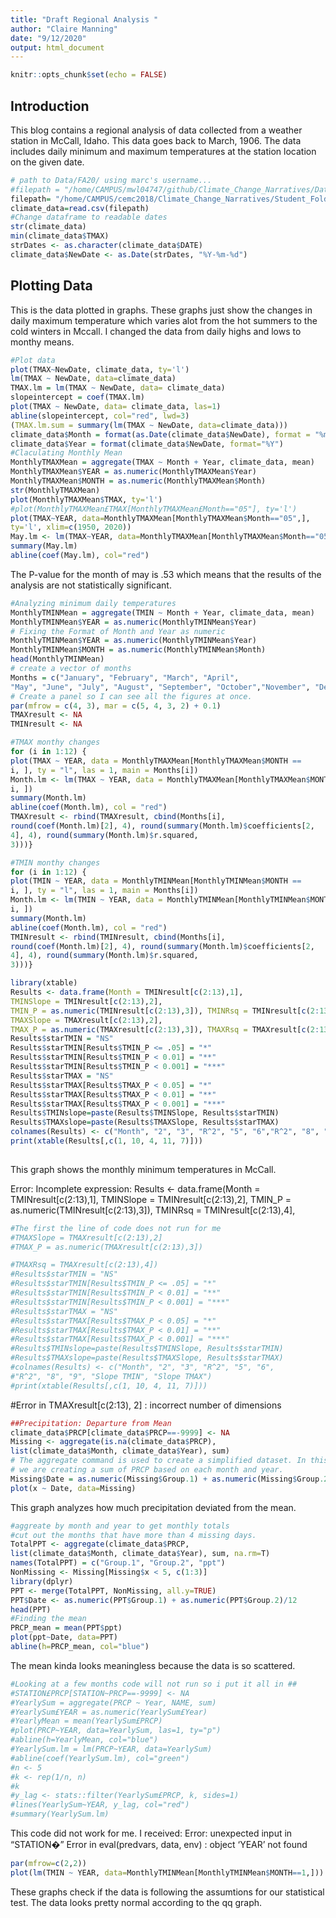 ```yaml
---
title: "Draft Regional Analysis "
author: "Claire Manning"
date: "9/12/2020"
output: html_document
---
```


```r
knitr::opts_chunk$set(echo = FALSE)
```

## Introduction

This blog contains a regional analysis of data collected from a weather station in McCall, Idaho. This data goes back to March, 1906. The data includes daily minimum and maximum temperatures at the station location on the given date.


```r
# path to Data/FA20/ using marc's username...
#filepath = "/home/CAMPUS/mwl04747/github/Climate_Change_Narratives/Data/FA20/manning_mccall_data.csv"
filepath= "/home/CAMPUS/cemc2018/Climate_Change_Narratives/Student_Folders/Manning/manning_mccall_data.csv"
climate_data=read.csv(filepath)
#Change dataframe to readable dates
str(climate_data)
min(climate_data$TMAX)
strDates <- as.character(climate_data$DATE)
climate_data$NewDate <- as.Date(strDates, "%Y-%m-%d")
```

## Plotting Data

This is the data plotted in graphs. These graphs just show the changes in daily maximum temperature which varies alot from the hot summers to the cold winters in Mccall. I changed the data from daily highs and lows to monthy means.

```r
#Plot data
plot(TMAX~NewDate, climate_data, ty='l') 
lm(TMAX ~ NewDate, data=climate_data)
TMAX.lm = lm(TMAX ~ NewDate, data= climate_data)
slopeintercept = coef(TMAX.lm)
plot(TMAX ~ NewDate, data= climate_data, las=1)
abline(slopeintercept, col="red", lwd=3)
(TMAX.lm.sum = summary(lm(TMAX ~ NewDate, data=climate_data)))
climate_data$Month = format(as.Date(climate_data$NewDate), format = "%m")
climate_data$Year = format(climate_data$NewDate, format="%Y")
#Claculating Monthly Mean
MonthlyTMAXMean = aggregate(TMAX ~ Month + Year, climate_data, mean)
MonthlyTMAXMean$YEAR = as.numeric(MonthlyTMAXMean$Year)
MonthlyTMAXMean$MONTH = as.numeric(MonthlyTMAXMean$Month)
str(MonthlyTMAXMean)
plot(MonthlyTMAXMean$TMAX, ty='l')
#plot(MonthlyTMAXMean£TMAX[MonthlyTMAXMean£Month=="05"], ty='l')
plot(TMAX~YEAR, data=MonthlyTMAXMean[MonthlyTMAXMean$Month=="05",],
ty='l', xlim=c(1950, 2020))
May.lm <- lm(TMAX~YEAR, data=MonthlyTMAXMean[MonthlyTMAXMean$Month=="05",])
summary(May.lm)
abline(coef(May.lm), col="red")
```

The P-value for the month of may is .53 which means that the results of the analysis are not statistically significant.

```r
#Analyzing minimum daily temperatures
MonthlyTMINMean = aggregate(TMIN ~ Month + Year, climate_data, mean)
MonthlyTMINMean$YEAR = as.numeric(MonthlyTMINMean$Year)
# Fixing the Format of Month and Year as numeric
MonthlyTMINMean$YEAR = as.numeric(MonthlyTMINMean$Year)
MonthlyTMINMean$MONTH = as.numeric(MonthlyTMINMean$Month)
head(MonthlyTMINMean)
# create a vector of months
Months = c("January", "February", "March", "April",
"May", "June", "July", "August", "September", "October","November", "December")
# Create a panel so I can see all the figures at once.
par(mfrow = c(4, 3), mar = c(5, 4, 3, 2) + 0.1)
TMAXresult <- NA
TMINresult <- NA
```


```r
#TMAX monthy changes
for (i in 1:12) {
plot(TMAX ~ YEAR, data = MonthlyTMAXMean[MonthlyTMAXMean$MONTH ==
i, ], ty = "l", las = 1, main = Months[i])
Month.lm <- lm(TMAX ~ YEAR, data = MonthlyTMAXMean[MonthlyTMAXMean$MONTH ==
i, ])
summary(Month.lm)
abline(coef(Month.lm), col = "red")
TMAXresult <- rbind(TMAXresult, cbind(Months[i],
round(coef(Month.lm)[2], 4), round(summary(Month.lm)$coefficients[2,
4], 4), round(summary(Month.lm)$r.squared,
3)))}
```
```r
#TMIN monthy changes
for (i in 1:12) {
plot(TMIN ~ YEAR, data = MonthlyTMINMean[MonthlyTMINMean$MONTH ==
i, ], ty = "l", las = 1, main = Months[i])
Month.lm <- lm(TMIN ~ YEAR, data = MonthlyTMINMean[MonthlyTMINMean$MONTH ==
i, ])
summary(Month.lm)
abline(coef(Month.lm), col = "red")
TMINresult <- rbind(TMINresult, cbind(Months[i],
round(coef(Month.lm)[2], 4), round(summary(Month.lm)$coefficients[2,
4], 4), round(summary(Month.lm)$r.squared,
3)))}
```


```r
library(xtable)
Results <- data.frame(Month = TMINresult[c(2:13),1],
TMINSlope = TMINresult[c(2:13),2],
TMIN_P = as.numeric(TMINresult[c(2:13),3]), TMINRsq = TMINresult[c(2:13),4],
TMAXSlope = TMAXresult[c(2:13),2],
TMAX_P = as.numeric(TMAXresult[c(2:13),3]), TMAXRsq = TMAXresult[c(2:13),4])
Results$starTMIN = "NS"
Results$starTMIN[Results$TMIN_P <= .05] = "*" 
Results$starTMIN[Results$TMIN_P < 0.01] = "**" 
Results$starTMIN[Results$TMIN_P < 0.001] = "***" 
Results$starTMAX = "NS"
Results$starTMAX[Results$TMAX_P < 0.05] = "*" 
Results$starTMAX[Results$TMAX_P < 0.01] = "**" 
Results$starTMAX[Results$TMAX_P < 0.001] = "***" 
Results$TMINslope=paste(Results$TMINSlope, Results$starTMIN)
Results$TMAXslope=paste(Results$TMAXSlope, Results$starTMAX) 
colnames(Results) <- c("Month", "2", "3", "R^2", "5", "6","R^2", "8", "9", "Slope TMIN", "Slope TMAX") 
print(xtable(Results[,c(1, 10, 4, 11, 7)]))
 
```


This graph shows the monthly minimum temperatures in McCall.

Error: Incomplete expression: Results <- data.frame(Month = TMINresult[c(2:13),1],
TMINSlope = TMINresult[c(2:13),2],
TMIN_P = as.numeric(TMINresult[c(2:13),3]),
TMINRsq = TMINresult[c(2:13),4],

```r
#The first the line of code does not run for me
#TMAXSlope = TMAXresult[c(2:13),2]
#TMAX_P = as.numeric(TMAXresult[c(2:13),3])

#TMAXRsq = TMAXresult[c(2:13),4])
#Results$starTMIN = "NS"
#Results$starTMIN[Results$TMIN_P <= .05] = "*"
#Results$starTMIN[Results$TMIN_P < 0.01] = "**"
#Results$starTMIN[Results$TMIN_P < 0.001] = "***"
#Results$starTMAX = "NS"
#Results$starTMAX[Results$TMAX_P < 0.05] = "*"
#Results$starTMAX[Results$TMAX_P < 0.01] = "**"
#Results$starTMAX[Results$TMAX_P < 0.001] = "***"
#Results$TMINslope=paste(Results$TMINSlope, Results$starTMIN)
#Results$TMAXslope=paste(Results$TMAXSlope, Results$starTMAX)
#colnames(Results) <- c("Month", "2", "3", "R^2", "5", "6",
#"R^2", "8", "9", "Slope TMIN", "Slope TMAX")
#print(xtable(Results[,c(1, 10, 4, 11, 7)]))
```
#Error in TMAXresult[c(2:13), 2] : incorrect number of dimensions

```r
##Precipitation: Departure from Mean
climate_data$PRCP[climate_data$PRCP==-9999] <- NA
Missing <- aggregate(is.na(climate_data$PRCP),
list(climate_data$Month, climate_data$Year), sum)
# The aggregate command is used to create a simplified dataset. In this case
# we are creating a sum of PRCP based on each month and year.
Missing$Date = as.numeric(Missing$Group.1) + as.numeric(Missing$Group.2)/12
plot(x ~ Date, data=Missing)
```
This graph analyzes how much precipitation deviated from the mean. 

```r
#aggreate by month and year to get monthly totals
#cut out the months that have more than 4 missing days.
TotalPPT <- aggregate(climate_data$PRCP,
list(climate_data$Month, climate_data$Year), sum, na.rm=T)
names(TotalPPT) = c("Group.1", "Group.2", "ppt")
NonMissing <- Missing[Missing$x < 5, c(1:3)]
library(dplyr)
PPT <- merge(TotalPPT, NonMissing, all.y=TRUE)
PPT$Date <- as.numeric(PPT$Group.1) + as.numeric(PPT$Group.2)/12
head(PPT)
#Finding the mean
PRCP_mean = mean(PPT$ppt)
plot(ppt~Date, data=PPT)
abline(h=PRCP_mean, col="blue")
```
The mean kinda looks meaningless because the data is so scattered.

```r
#Looking at a few months code will not run so i put it all in ##
#STATION£PRCP[STATION~PRCP==-9999] <- NA
#YearlySum = aggregate(PRCP ~ Year, NAME, sum)
#YearlySum£YEAR = as.numeric(YearlySum£Year)
#YearlyMean = mean(YearlySum£PRCP)
#plot(PRCP~YEAR, data=YearlySum, las=1, ty="p")
#abline(h=YearlyMean, col="blue")
#YearlySum.lm = lm(PRCP~YEAR, data=YearlySum)
#abline(coef(YearlySum.lm), col="green")
#n <- 5
#k <- rep(1/n, n)
#k
#y_lag <- stats::filter(YearlySum£PRCP, k, sides=1)
#lines(YearlySum~YEAR, y_lag, col="red")
#summary(YearlySum.lm)
```
This code did not work for me. I received:
Error: unexpected input in "STATION�"
Error in eval(predvars, data, env) : object 'YEAR' not found

```r
par(mfrow=c(2,2))
plot(lm(TMIN ~ YEAR, data=MonthlyTMINMean[MonthlyTMINMean$MONTH==1,]))
```
These graphs check if the data is following the assumtions for our statistical test. The data looks pretty normal according to the qq graph.

